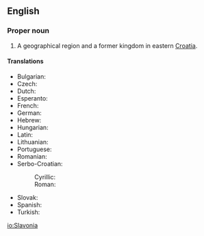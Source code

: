 {{wikipedia}}
==English==

===Proper noun===
{{en-proper noun}}

# A geographical region and a former kingdom in eastern [[Croatia]].

====Translations====
{{trans-top|region of Croatia}}
* Bulgarian: {{t|bg|Славония|sc=Cyrl}}
* Czech: {{t|cs|Slavonie}}
* Dutch: {{t|nl|Slavonië}}
* Esperanto: {{t|eo|Slavonio}}
* French: {{t|fr|Slavonie|tr=Slavonia}}
* German: {{t|de|Slawonien}}
* Hebrew: {{t|he|סלבוניה|sc=Hebr}}
* Hungarian: {{t|hu|Szlavónia}}
* Latin: {{t|la|Sclavonia}}
* Lithuanian: {{t|lt|Slavonija}}
* Portuguese: {{t|pt|Eslavônia}}
* Romanian: {{t|ro|Slavonia}}
* Serbo-Croatian:
*: Cyrillic: {{t|sh|Славонија|f|alt=Сла̀во̄нија|sc=Cyrl}}
*: Roman: {{t|sh|Slavonija|f|alt=Slàvōnija}}
{{trans-mid}}
* Slovak: {{t|sk|Slavónsko}}
* Spanish: {{t|es|Eslavonia}}
* Turkish: {{t|tr|Slavonya}}
{{trans-bottom}}

[[io:Slavonia]]